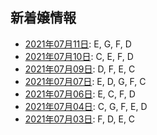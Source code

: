 新着嬢情報
----

- [2021年07月11日](/new/2021-07-11): E, G, F, D
- [2021年07月10日](/new/2021-07-10): C, E, F, D
- [2021年07月09日](/new/2021-07-09): D, F, E, C
- [2021年07月07日](/new/2021-07-07): E, D, G, F, C
- [2021年07月06日](/new/2021-07-06): E, C, F, D
- [2021年07月04日](/new/2021-07-04): C, G, F, E, D
- [2021年07月03日](/new/2021-07-03): F, D, E, C
